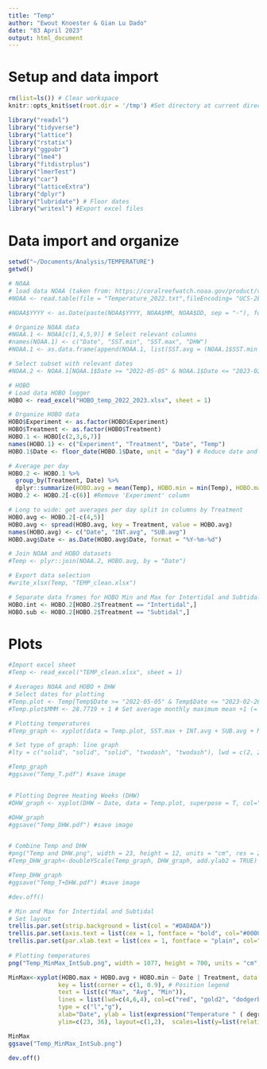 ```yaml
---
title: "Temp"
author: "Ewout Knoester & Gian Lu Dado" 
date: "03 April 2023"
output: html_document
---
```


# Setup and data import
```r

rm(list=ls()) # Clear workspace
knitr::opts_knit$set(root.dir = '/tmp') #Set directory at current directory for all subsequent chunks

library("readxl")
library("tidyverse")
library("lattice")
library("rstatix")
library("ggpubr")
library("lme4")
library("fitdistrplus")
library("lmerTest")
library("car")
library("latticeExtra")
library("dplyr")
library("lubridate") # Floor dates
library("writexl") #Export excel files

```

<!-- 
Data info:
NOAA data is average Sea Surface Temperature of Kenyan coast as measured by satellite imagery
HOBO loggers were attached to PPR frame of 1 intertidal and 1 subtidal structure
HOBO interval for Intertidal and bleaching experiment was every 30 minutes from 2022-05-05 till 2022-09-12 and 2022-11-01 till 2023-02-26
Light was logged by HOBO, but loggers weren't regularly cleaned 
-->

# Data import and organize
```r
setwd("~/Documents/Analysis/TEMPERATURE")
getwd()

# NOAA
# load data NOAA (taken from: https://coralreefwatch.noaa.gov/product/vs/data/kenya.txt)
#NOAA <- read.table(file = "Temperature_2022.txt",fileEncoding= "UCS-2LE", header = TRUE, sep = "") #Adding 'fileEncoding=' helped to specify the correct encoding

#NOAA$YYYY <- as.Date(paste(NOAA$YYYY, NOAA$MM, NOAA$DD, sep = "-"), format = "%Y-%m-%d") # Merge date to 1 column

# Organize NOAA data
#NOAA.1 <- NOAA[c(1,4,5,9)] # Select relevant columns
#names(NOAA.1) <- c("Date", "SST.min", "SST.max", "DHW")
#NOAA.1 <- as.data.frame(append(NOAA.1, list(SST.avg = (NOAA.1$SST.min + NOAA.1$SST.max)/2), after = 3)) #column SST.avg is added

# Select subset with relevant dates
#NOAA.2 <- NOAA.1[NOAA.1$Date >= "2022-05-05" & NOAA.1$Date <= "2023-02-26", ]

# HOBO
# Load data HOBO logger
HOBO <- read_excel("HOBO_temp_2022_2023.xlsx", sheet = 1)

# Organize HOBO data
HOBO$Experiment <- as.factor(HOBO$Experiment)
HOBO$Treatment <- as.factor(HOBO$Treatment)
HOBO.1 <- HOBO[c(2,3,6,7)]
names(HOBO.1) <- c("Experiment", "Treatment", "Date", "Temp")
HOBO.1$Date <- floor_date(HOBO.1$Date, unit = "day") # Reduce date and time to date (day) only for selection

# Average per day
HOBO.2 <- HOBO.1 %>%
  group_by(Treatment, Date) %>%
  dplyr::summarize(HOBO.avg = mean(Temp), HOBO.min = min(Temp), HOBO.max = max(Temp), Experiment = Experiment[1])
HOBO.2 <- HOBO.2[-c(6)] #Remove 'Experiment' column

# Long to wide: get averages per day split in columns by Treatment
HOBO.avg <- HOBO.2[-c(4,5)]
HOBO.avg <- spread(HOBO.avg, key = Treatment, value = HOBO.avg)
names(HOBO.avg) <- c("Date", "INT.avg", "SUB.avg")
HOBO.avg$Date <- as.Date(HOBO.avg$Date, format = "%Y-%m-%d")

# Join NOAA and HOBO datasets
#Temp <- plyr::join(NOAA.2, HOBO.avg, by = "Date")

# Export data selection
#write_xlsx(Temp, "TEMP_clean.xlsx")

# Separate data frames for HOBO Min and Max for Intertidal and Subtidal
HOBO.int <- HOBO.2[HOBO.2$Treatment == "Intertidal",]
HOBO.sub <- HOBO.2[HOBO.2$Treatment == "Subtidal",]
```

# Plots
```r
#Import excel sheet
#Temp <- read_excel("TEMP_clean.xlsx", sheet = 1)

# Averages NOAA and HOBO + DHW
# Select dates for plotting
#Temp.plot <- Temp[Temp$Date >= "2022-05-05" & Temp$Date <= "2023-02-26", ]
#Temp.plot$MMM <- 28.7719 + 1 # Set average monthly maximum mean +1 (= bleaching threshold)

# Plotting temperatures
#Temp_graph <- xyplot(data = Temp.plot, SST.max + INT.avg + SUB.avg + MMM ~ Date, par.settings = list(superpose.line = list(col = c("black", "red"))),col = c("green3", "turquoise", "dodgerblue3", "yellow", "red"), key = list(corner = c(1, 0.95), text = list(c("Intertidal (avg)", "Subtidal (avg)", "NOAA (max)", "MMM + 1", "DHW")), lines = list(lty = c("solid", "solid", "solid", "twodash", "twodash"), lwd = 3,  col = c("turquoise", "dodgerblue3", "green3", "yellow", "red"))), type = c("l", "g"),

# Set type of graph: line graph
#lty = c("solid", "solid", "solid", "twodash", "twodash"), lwd = c(2, 2.5, 2.5), xlab = "Date", ylab = expression("Temperature " ( degree~C)))

#Temp_graph
#ggsave("Temp_T.pdf") #save image


# Plotting Degree Heating Weeks (DHW)
#DHW_graph <- xyplot(DHW ~ Date, data = Temp.plot, superpose = T, col="red", lwd = 2, type = "l", lty = 5, xlab = "Date", ylab = "Degree Heating Week (DHW)")

#DHW_graph
#ggsave("Temp_DHW.pdf") #save image


# Combine Temp and DHW
#png("Temp and DHW.png", width = 23, height = 12, units = "cm", res = 200)
#Temp_DHW_graph<-doubleYScale(Temp_graph, DHW_graph, add.ylab2 = TRUE)

#Temp_DHW_graph
#ggsave("Temp_T+DHW.pdf") #save image

#dev.off()

# Min and Max for Intertidal and Subtidal
# Set layout
trellis.par.set(strip.background = list(col = "#DADADA"))
trellis.par.set(axis.text = list(cex = 1, fontface = "bold", col="#000000"))
trellis.par.set(par.xlab.text = list(cex = 1, fontface = "plain", col="#000000"))
                           
# Plotting temperatures
png("Temp_MinMax_IntSub.png", width = 1077, height = 700, units = "cm", res = 200)

MinMax<-xyplot(HOBO.max + HOBO.avg + HOBO.min ~ Date | Treatment, data = HOBO.2,col=c("red", "gold2", "dodgerblue"), lwd = c(2, 3, 2), 
              key = list(corner = c(1, 0.9), # Position legend
              text = list(c("Max", "Avg", "Min")),
              lines = list(lwd=c(4,6,4), col=c("red", "gold2", "dodgerblue"))),
              type = c("l","g"), 
              xlab="Date", ylab = list(expression("Temperature " ( degree~C)), cex = 1),
              ylim=c(23, 36), layout=c(1,2),  scales=list(y=list(relation="free")))

MinMax
ggsave("Temp_MinMax_IntSub.png") 

dev.off()

```

